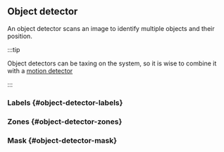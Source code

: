 
## Object detector

An object detector scans an image to identify multiple objects and their position.

:::tip

Object detectors can be taxing on the system, so it is wise to combine it with a [motion detector](/docs/documentation/configuration#motion-detector-domain)

:::

### Labels \{#object-detector-labels}

<ObjectDetectorLabels
  showLabels={props.showLabels}
  labelPath={props.labelPath}
  extras={props.extras}
/>

### Zones \{#object-detector-zones}

<ObjectDetectorZones />

### Mask \{#object-detector-mask}

<ObjectDetectorMask />

